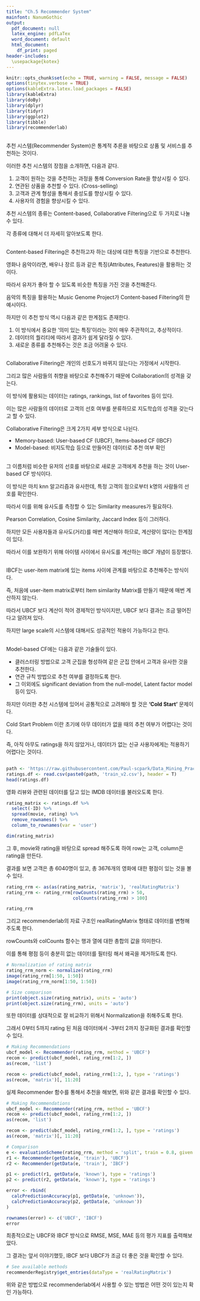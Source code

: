```yaml
---
title: "Ch.5 Recommender System"
mainfont: NanumGothic
output:
  pdf_document: null
  latex_engine: pdfLaTex
  word_document: default
  html_document:
    df_print: paged
header-includes: 
  \usepackage{kotex}
---
```


```r
knitr::opts_chunk$set(echo = TRUE, warning = FALSE, message = FALSE)
options(tinytex.verbose = TRUE)
options(kableExtra.latex.load_packages = FALSE)
library(kableExtra)
library(doBy)
library(dplyr)
library(tidyr)
library(ggplot2)
library(tibble)
library(recommenderlab)
```

## \textcolor{blue}{1. Recommender Systems}

추천 시스템(Recommender System)은 통계적 추론을 바탕으로 상품 및 서비스를 추천하는 것이다.

이러한 추천 시스템의 장점을 소개하면, 다음과 같다.

1. 고객이 원하는 것을 추천하는 과정을 통해 Conversion Rate을 향상시킬 수 있다.
2. 연관된 상품을 추천할 수 있다. (Cross-selling)
3. 고객과 관계 형성을 통해서 충성도를 향상시킬 수 있다.
4. 사용자의 경험을 향상시킬 수 있다.

추천 시스템의 종류는 Content-based, Collaborative Filtering으로 두 가지로 나눌 수 있다.

각 종류에 대해서 더 자세히 알아보도록 한다.

## \textcolor{blue}{2-1. Content-based Filtering}

Content-based Filtering은 추천하고자 하는 대상에 대한 특징을 기반으로 추천한다.

영화나 음악이라면, 배우나 장르 등과 같은 특징(Attributes, Features)을 활용하는 것이다.

따라서 유저가 좋아 할 수 있도록 비슷한 특징을 가진 것을 추천해준다.

음악의 특징을 활용하는 Music Genome Project가 Content-based Filtering의 한 예시이다.

하지만 이 추천 방식 역시 다음과 같은 한계점도 존재한다.

1. 이 방식에서 중요한 '의미 있는 특징'이라는 것이 매우 주관적이고, 추상적이다.
2. 데이터의 퀄리티에 따라서 결과가 쉽게 달라질 수 있다.
3. 새로운 종류를 추천해주는 것은 조금 어려울 수 있다.

## \textcolor{blue}{2-2. Collaborative Filtering}

Collaborative Filtering은 개인의 선호도가 바뀌지 않는다는 가정에서 시작한다.

그리고 많은 사람들의 취향을 바탕으로 추천해주기 때문에 Collaboration의 성격을 갖는다.

이 방식에 활용되는 데이터는 ratings, rankings, list of favorites 등이 있다.

이는 많은 사람들의 데이터로 고객의 선호 여부를 분류하므로 지도학습의 성격을 갖는다고 할 수 있다. 

Collaborative Filtering은 크게 2가지 세부 방식으로 나뉜다.

- Memory-based: User-based CF (UBCF), Items-based CF (IBCF)
- Model-based: 비지도학습 등으로 만들어진 데이터로 추천 여부 확인

\pagebreak

## \textcolor{blue}{3-1. User-based CF (UBCF)}

그 이름처럼 비슷한 유저의 선호를 바탕으로 새로운 고객에게 추천을 하는 것이 User-based CF 방식이다.

이 방식은 마치 knn 알고리즘과 유사한데, 특정 고객의 점으로부터 k명의 사람들의 선호를 확인한다.

따라서 이를 위해 유사도를 측정할 수 있는 Similarity measures가 필요하다.

Pearson Correlation, Cosine Similarity, Jaccard Index 등이 그러하다.

하지만 모든 사용자들과 유사도(거리)를 매번 계산해야 하므로, 계산량이 많다는 한계점이 있다.

따라서 이를 보완하기 위해 아이템 사이에서 유사도를 계산하는 IBCF 개념이 등장했다.

## \textcolor{blue}{3-2. Item-based CF (IBCF)}

IBCF는 user-item matrix에 있는 items 사이에 관계를 바탕으로 추천해주는 방식이다.

즉, 처음에 user-item matrix로부터 Item similarity Matrix를 만들기 때문에 매번 계산하지 않는다.

따라서 UBCF 보다 계산이 적어 경제적인 방식이지만, UBCF 보다 결과는 조금 떨어진다고 알려져 있다.

하지만 large scale의 시스템에 대해서도 성공적인 적용이 가능하다고 한다.

## \textcolor{blue}{3-3. Model-based CF (MBCF)}

Model-based CF에는 다음과 같은 기술들이 있다.

- 클러스터링 방법으로 고객 군집을 형성하여 같은 군집 안에서 고객과 유사한 것을 추천한다.
- 연관 규칙 방법으로 추천 여부를 결정하도록 한다.
- 그 이외에도 significant deviation from the null-model, Latent factor model 등이 있다.

하지만 이러한 추천 시스템에 있어서 공통적으로 고려해야 할 것은 **'Cold Start'** 문제이다.

Cold Start Problem 이란 초기에 아무 데이터가 없을 때의 추천 여부가 어렵다는 것이다.

즉, 아직 아무도 ratings을 하지 않았거나, 데이터가 없는 신규 사용자에게는 적용하기 어렵다는 것이다.

\pagebreak

## \textcolor{blue}{4. Recommenderlab: Reading Data}

```r
path <- 'https://raw.githubusercontent.com/Paul-scpark/Data_Mining_Practicum/main/data/'
ratings.df <- read.csv(paste0(path, 'train_v2.csv'), header = T)
head(ratings.df)
```

영화 리뷰와 관련된 데이터를 담고 있는 IMDB 데이터를 불러오도록 한다.

```r
rating_matrix <- ratings.df %>% 
  select(-ID) %>% 
  spread(movie, rating) %>% 
  remove_rownames() %>% 
  column_to_rownames(var = 'user')

dim(rating_matrix)
```

그 후, movie와 rating을 바탕으로 spread 해주도록 하여 row는 고객, column은 rating을 만든다.

결과를 보면 고객은 총 6040명이 있고, 총 3676개의 영화에 대한 평점이 있는 것을 볼 수 있다.

```r
rating_rrm <- as(as(rating_matrix, 'matrix'), 'realRatingMatrix')
rating_rrm <- rating_rrm[rowCounts(rating_rrm) > 50, 
                         colCounts(rating_rrm) > 100]

rating_rrm
```

그리고 recommenderlab의 자료 구조인 realRatingMatrix 형태로 데이터를 변형해주도록 한다.

rowCounts와 colCounts 함수는 행과 열에 대한 총합의 값을 의미한다.

이를 통해 평점 등이 충분히 없는 데이터를 필터링 해서 왜곡을 제거하도록 한다.

```r
# Normalization of rating matrix
rating_rrm_norm <- normalize(rating_rrm)
image(rating_rrm[1:50, 1:50])
image(rating_rrm_norm[1:50, 1:50])

# Size comparison
print(object.size(rating_matrix), units = 'auto')
print(object.size(rating_rrm), units = 'auto')
```

또한 데이터를 상대적으로 잘 비교하기 위해서 Normalization을 취해주도록 한다.

그래서 0부터 5까지 rating 된 처음 데이터에서 -3부터 2까지 정규화된 결과를 확인할 수 있다.

```r
# Making Recommendations
ubcf_model <- Recommender(rating_rrm, method = 'UBCF')
recom <- predict(ubcf_model, rating_rrm[1:2, ])
as(recom, 'list')

recom <- predict(ubcf_model, rating_rrm[1:2, ], type = 'ratings')
as(recom, 'matrix')[, 11:20]
```

실제 Recommender 함수를 통해서 추천을 해보면, 위와 같은 결과를 확인할 수 있다.

```r
# Making Recommendations
ubcf_model <- Recommender(rating_rrm, method = 'UBCF')
recom <- predict(ubcf_model, rating_rrm[1:2, ])
as(recom, 'list')

recom <- predict(ubcf_model, rating_rrm[1:2, ], type = 'ratings')
as(recom, 'matrix')[, 11:20]
```

```r
# Comparison
e <- evaluationScheme(rating_rrm, method = 'split', train = 0.8, given = 10)
r1 <- Recommender(getData(e, 'train'), 'UBCF')
r2 <- Recommender(getData(e, 'train'), 'IBCF')

p1 <- predict(r1, getData(e, 'known'), type = 'ratings')
p2 <- predict(r2, getData(e, 'known'), type = 'ratings')

error <- rbind(
  calcPredictionAccuracy(p1, getData(e, 'unknown')), 
  calcPredictionAccuracy(p2, getData(e, 'unknown'))
)

rownames(error) <- c('UBCF', 'IBCF')
error
```

최종적으로는 UBCF와 IBCF 방식으로 RMSE, MSE, MAE 등의 평가 지표를 출력해보았다.

그 결과는 앞서 이야기했듯, IBCF 보다 UBCF가 조금 더 좋은 것을 확인할 수 있다.

```r
# See available methods
recommenderRegistry$get_entries(dataType = 'realRatingMatrix')
```

위와 같은 방법으로 recommenderlab에서 사용할 수 있는 방법은 어떤 것이 있는지 확인 가능하다.